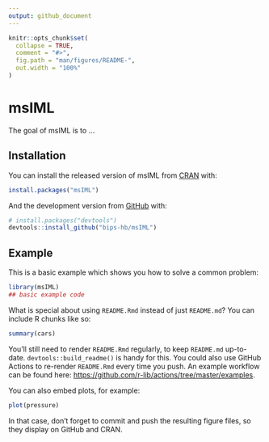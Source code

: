 ```yaml
---
output: github_document
---
```


<!-- README.md is generated from README.Rmd. Please edit that file -->

```r
knitr::opts_chunk$set(
  collapse = TRUE,
  comment = "#>",
  fig.path = "man/figures/README-",
  out.width = "100%"
)
```

# msIML

<!-- badges: start -->
<!-- badges: end -->

The goal of msIML is to ...

## Installation

You can install the released version of msIML from [CRAN](https://CRAN.R-project.org) with:

``` r
install.packages("msIML")
```

And the development version from [GitHub](https://github.com/) with:

``` r
# install.packages("devtools")
devtools::install_github("bips-hb/msIML")
```
## Example

This is a basic example which shows you how to solve a common problem:

```r
library(msIML)
## basic example code
```

What is special about using `README.Rmd` instead of just `README.md`? You can include R chunks like so:

```r
summary(cars)
```

You'll still need to render `README.Rmd` regularly, to keep `README.md` up-to-date. `devtools::build_readme()` is handy for this. You could also use GitHub Actions to re-render `README.Rmd` every time you push. An example workflow can be found here: <https://github.com/r-lib/actions/tree/master/examples>.

You can also embed plots, for example:

```r
plot(pressure)
```

In that case, don't forget to commit and push the resulting figure files, so they display on GitHub and CRAN.
